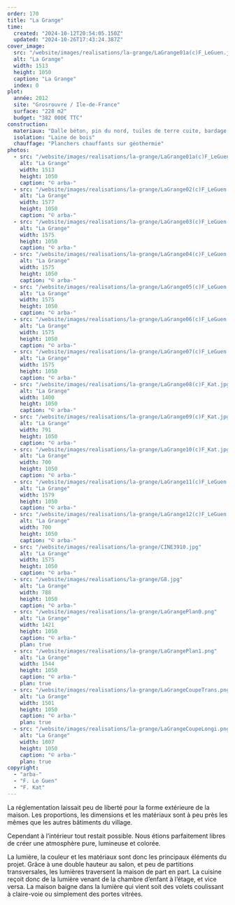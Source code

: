 ```yaml
---
order: 170
title: "La Grange"
time:
  created: "2024-10-12T20:54:05.150Z"
  updated: "2024-10-26T17:43:24.387Z"
cover_image:
  src: "/website/images/realisations/la-grange/LaGrange01a(c)F_LeGuen.jpg"
  alt: "La Grange"
  width: 1513
  height: 1050
  caption: "La Grange"
  index: 0
plot:
  année: 2012
  site: "Grosrouvre / Ile-de-France"
  surface: "228 m2"
  budget: "382 000€ TTC"
construction:
  materiaux: "Dalle béton, pin du nord, tuiles de terre cuite, bardage mélèze, béton ciré, CP Okoumé"
  isolation: "Laine de bois"
  chauffage: "Planchers chauffants sur géothermie"
photos:
  - src: "/website/images/realisations/la-grange/LaGrange01a(c)F_LeGuen.jpg"
    alt: "La Grange"
    width: 1513
    height: 1050
    caption: "© arba-"
  - src: "/website/images/realisations/la-grange/LaGrange02(c)F_LeGuen.jpg"
    alt: "La Grange"
    width: 1577
    height: 1050
    caption: "© arba-"
  - src: "/website/images/realisations/la-grange/LaGrange03(c)F_LeGuen.jpg"
    alt: "La Grange"
    width: 1575
    height: 1050
    caption: "© arba-"
  - src: "/website/images/realisations/la-grange/LaGrange04(c)F_LeGuen.jpg"
    alt: "La Grange"
    width: 1575
    height: 1050
    caption: "© arba-"
  - src: "/website/images/realisations/la-grange/LaGrange05(c)F_LeGuen.jpg"
    alt: "La Grange"
    width: 1575
    height: 1050
    caption: "© arba-"
  - src: "/website/images/realisations/la-grange/LaGrange06(c)F_LeGuen.jpg"
    alt: "La Grange"
    width: 1575
    height: 1050
    caption: "© arba-"
  - src: "/website/images/realisations/la-grange/LaGrange07(c)F_LeGuen.jpg"
    alt: "La Grange"
    width: 1575
    height: 1050
    caption: "© arba-"
  - src: "/website/images/realisations/la-grange/LaGrange08(c)F_Kat.jpg"
    alt: "La Grange"
    width: 1400
    height: 1050
    caption: "© arba-"
  - src: "/website/images/realisations/la-grange/LaGrange09(c)F_Kat.jpg"
    alt: "La Grange"
    width: 791
    height: 1050
    caption: "© arba-"
  - src: "/website/images/realisations/la-grange/LaGrange10(c)F_Kat.jpg"
    alt: "La Grange"
    width: 700
    height: 1050
    caption: "© arba-"
  - src: "/website/images/realisations/la-grange/LaGrange11(c)F_LeGuen.jpg"
    alt: "La Grange"
    width: 1579
    height: 1050
    caption: "© arba-"
  - src: "/website/images/realisations/la-grange/LaGrange12(c)F_LeGuen.jpg"
    alt: "La Grange"
    width: 700
    height: 1050
    caption: "© arba-"
  - src: "/website/images/realisations/la-grange/CINE3910.jpg"
    alt: "La Grange"
    width: 1575
    height: 1050
    caption: "© arba-"
  - src: "/website/images/realisations/la-grange/G8.jpg"
    alt: "La Grange"
    width: 788
    height: 1050
    caption: "© arba-"
  - src: "/website/images/realisations/la-grange/LaGrangePlan0.png"
    alt: "La Grange"
    width: 1421
    height: 1050
    caption: "© arba-"
    plan: true
  - src: "/website/images/realisations/la-grange/LaGrangePlan1.png"
    alt: "La Grange"
    width: 1544
    height: 1050
    caption: "© arba-"
    plan: true
  - src: "/website/images/realisations/la-grange/LaGrangeCoupeTrans.png"
    alt: "La Grange"
    width: 1501
    height: 1050
    caption: "© arba-"
    plan: true
  - src: "/website/images/realisations/la-grange/LaGrangeCoupeLongi.png"
    alt: "La Grange"
    width: 1807
    height: 1050
    caption: "© arba-"
    plan: true
copyright:
  - "arba-"
  - "F. Le Guen"
  - "F. Kat"
---
```


La réglementation laissait peu de liberté pour la forme extérieure de la maison. Les proportions, les dimensions et les matériaux sont à peu près les mêmes que les autres bâtiments du village.

Cependant à l’intérieur tout restait possible. Nous étions parfaitement libres de créer une atmosphère pure, lumineuse et colorée.

La lumière, la couleur et les matériaux sont donc les principaux éléments du projet. Grâce à une double hauteur au salon, et peu de partitions transversales, les lumières traversent la maison de part en part. La cuisine reçoit donc de la lumière venant de la chambre d’enfant à l’étage, et vice versa. La maison baigne dans la lumière qui vient soit des volets coulissant à claire-voie ou simplement des portes vitrées.
